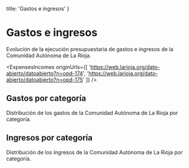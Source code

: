 
  title: 'Gastos e ingresos'
}

# Gastos e ingresos

Evolución de la ejecución presupuestaria de gastos e ingresos de la Comunidad Autónoma de La Rioja.

<ExpensesIncomes
  originUrls={[
    'https://web.larioja.org/dato-abierto/datoabierto?n=opd-174',
    'https://web.larioja.org/dato-abierto/datoabierto?n=opd-175'
  ]}
/>

## Gastos por categoría

Distribución de los gastos de la Comunidad Autónoma de La Rioja por categoría.

<ExpensesPerCategory 
  originUrl="https://web.larioja.org/dato-abierto/datoabierto?n=opd-174"
/>

## Ingresos por categoría

Distribución de los ingresos de la Comunidad Autónoma de La Rioja por categoría.

<IncomesPerCategory 
  originUrl="https://web.larioja.org/dato-abierto/datoabierto?n=opd-175"
/>
